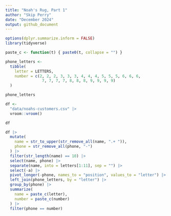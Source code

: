 ```yaml
---
title: "Noah's Rug, Part 1"
author: "Skip Perry"
date: "December 2024"
output: github_document
---
```


```r
options(dplyr.summarize.inform = FALSE)
library(tidyverse)

paste_c <- function(t) { paste0(t, collapse = "") }
```

```r
phone_letters <- 
  tibble(
    letter = LETTERS,
    number = c(2, 2, 2, 3, 3, 3, 4, 4, 4, 5, 5, 5, 6, 6, 6, 
                7, 7, 7, 7, 8, 8, 8, 9, 9, 9, 9)
  )

phone_letters
```

```r
df <- 
  "data/noahs-customers.csv" |> 
  vroom::vroom()

df
```

```r
df |> 
  mutate(
    name = str_to_upper(str_remove_all(name, ".+ ")),
    phone = str_remove_all(phone, "-")
  ) |> 
  filter(str_length(name) == 10) |> 
  select(name, phone) |> 
  separate(name, into = letters[1:11], sep = "") |> 
  select(-a) |> 
  pivot_longer(-phone, names_to = "position", values_to = "letter") |> 
  left_join(phone_letters, by = "letter") |> 
  group_by(phone) |> 
  summarize(
    name = paste_c(letter),
    number = paste_c(number)
  ) |> 
  filter(phone == number)
```

